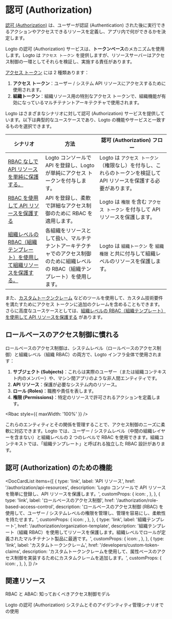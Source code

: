 

# 認可 (Authorization)

[認可 (Authorization)](https://auth.wiki/authorization) は、ユーザーが認証 (Authentication) された後に実行できるアクションやアクセスできるリソースを定義し、アプリ内で何ができるかを決定します。

Logto の認可 (Authorization) サービスは、**トークンベース**のメカニズムを使用します。Logto は `アクセス トークン` を提供しますが、リソースサーバーはアクセス制御の一環としてそれらを検証し、実施する責任があります。

[アクセス トークン](https://auth.wiki/access-token) には 2 種類あります：

1. **アクセス トークン**：ユーザー / システム API リソースにアクセスするために使用されます。
2. **組織トークン**：組織リソース用の特別なアクセス トークンで、組織機能が有効になっているマルチテナントアーキテクチャで使用されます。

Logto はさまざまなシナリオに対して認可 (Authorization) サービスを提供しています。以下は典型的なユースケースであり、Logto の機能やサービスと一致するものを選択できます。

| シナリオ                                                                                                                                       | 方法                                                                                                                                | 認可 (Authorization) フロー                                                                                         |
| ---------------------------------------------------------------------------------------------------------------------------------------------- | ----------------------------------------------------------------------------------------------------------------------------------- | ------------------------------------------------------------------------------------------------------------------- |
| [RBAC なしで API リソースを単純に保護する。](/authorization/api-resources/protect-your-api)                                                    | Logto コンソールで API を登録し、Logto が単純にアクセス トークンを付与します。                                                      | Logto は `アクセス トークン`（権限なし）を付与し、これらのトークンを検証して API リソースを保護する必要があります。 |
| [RBAC を使用して API リソースを保護する](/authorization/role-based-access-control/protect-api-resources-with-rbac)                             | API を登録し、柔軟で詳細なアクセス制御のために RBAC を適用します。                                                                  | Logto は `権限` を含む `アクセス トークン` を付与して API リソースを保護します。                                    |
| [組織レベルの RBAC（組織テンプレート）を使用して組織リソースを保護する。](/authorization/organization-template/protect-organization-resources) | 各組織をリソースとして扱い、マルチテナントアーキテクチャでのアクセス制御のために組織レベルの RBAC（組織テンプレート）を使用します。 | Logto は `組織トークン` を `組織権限` と共に付与して組織レベルのリソースを保護します。                              |

また、[カスタムトークンクレーム](/developers/custom-token-claims) などのツールを使用して、カスタム技術要件を満たすためにアクセス トークンに追加のクレームを含めることもできます。さらに高度なユースケースとしては、[組織レベルの RBAC（組織テンプレート）を使用して API リソースを保護する](/authorization/organization-template/protect-api-reources) があります。

## ロールベースのアクセス制御に慣れる

ロールベースのアクセス制御は、システムレベル（ロールベースのアクセス制御）と組織レベル（組織 RBAC）の両方で、Logto インフラ全体で使用されます：

1. **サブジェクト (Subjects)**：これらは実際のユーザー（または組織コンテキスト内のメンバー）や、マシン間アプリのような非人間エンティティです。
2. **API リソース**：保護が必要なシステム内のリソース。
3. **ロール (Roles)**：職務や責任を表します。
4. **権限 (Permissions)**：特定のリソースで許可されるアクションを定義します。

<Rbac style={{ maxWidth: '100%' }} />

これらのエンティティとその関係を管理することで、アクセス制御のニーズに柔軟に対応できます。Logto では、ユーザー / システムレベル（中間の組織レイヤーを含まない）と組織レベルの 2 つのレベルで RBAC を使用できます。組織コンテキストでは、「組織テンプレート」と呼ばれる独立した RBAC 設計があります。

## 認可 (Authorization) のための機能

<DocCardList
  items={[
    {
      type: 'link',
      label: 'API リソース',
      href: '/authorization/api-resources',
      description: 'Logto コンソールで API リソースを簡単に登録し、API リソースを保護します。',
      customProps: {
        icon: <Api />,
      },
    },
    {
      type: 'link',
      label: 'ロールベースのアクセス制御',
      href: '/authorization/role-based-access-control',
      description:
        'ロールベースのアクセス制御 (RBAC) を使用して、ユーザー / システムレベルの権限を管理し、管理を容易にし、柔軟性を持たせます。',
      customProps: {
        icon: <Role />,
      },
    },
    {
      type: 'link',
      label: '組織テンプレート',
      href: '/authorization/organization-template',
      description:
        '組織テンプレート（組織 RBAC）を使用してリソースを保護します。組織レベルでロールが定義されたマルチテナント製品に最適です。',
      customProps: {
        icon: <OrgTemplate />,
      },
    },
    {
      type: 'link',
      label: 'カスタムトークンクレーム',
      href: '/developers/custom-token-claims',
      description:
        'カスタムトークンクレームを使用して、属性ベースのアクセス制御を実装するためにカスタムクレームを追加します。',
      customProps: {
        icon: <Jwt />,
      },
    },
  ]}
/>

## 関連リソース

<Url href="https://blog.logto.io/rbac-and-abac">RBAC と ABAC: 知っておくべきアクセス制御モデル</Url>

<Url href="https://blog.logto.io/logto-authorization-system-and-its-use">
  Logto の認可 (Authorization) システムとそのアイデンティティ管理シナリオでの使用
</Url>
